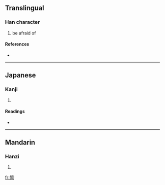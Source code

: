 {{see|懍}}
==Translingual==

===Han character===
{{Han char|rn=61|rad=心|as=13|sn=16|four=|canj=心卜田火 (PYWF)}}

# be afraid of

====References====
* {{Han ref|kx=0406.141|hdz=42362.090|uh=61D4|ud=25044}}

----

==Japanese==

===Kanji===
{{ja-kanji|grade=|rs=心13}}

# {{defn|Japanese}}

====Readings====
* {{ja-readings|on=[[りん]] (rin), [[らん]] (ran)|kun=[[おそれる]] (osoreru)}}

----

==Mandarin==

===Hanzi===
{{cmn-hanzi|tra=懍|pin=[[lǐn]] ([[lin3]])|wg=lin<sup>3</sup>}}

# {{defn|Mandarin}}

[[fr:懔]]